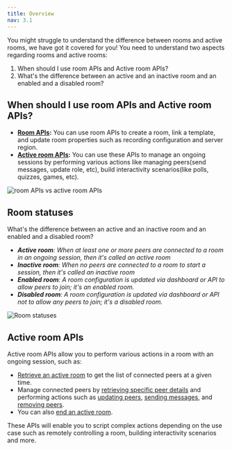 ```yaml
---
title: Overview
nav: 3.1
---
```


You might struggle to understand the difference between rooms and active rooms, we have got it covered for you!
You need to understand two aspects regarding rooms and active rooms:

1. When should I use room APIs and Active room APIs?
2. What's the difference between an active and an inactive room and an enabled and a disabled room?

## When should I use room APIs and Active room APIs?

-   **[Room APIs](/server-side/v2/Rooms/object):** You can use room APIs to create a room, link a template, and update room properties such as recording configuration and server region.
-   **[Active room APIs](/server-side/v2/active-rooms/object):** You can use these APIs to manage an ongoing sessions by performing various actions like managing peers(send messages, update role, etc), build interactivity scenarios(like polls, quizzes, games, etc).

![room APIs vs active room APIs](/docs/v2/rooms-active-rooms.png)

## Room statuses

What's the difference between an active and an inactive room and an enabled and a disabled room?

-   _**Active room**: When at least one or more peers are connected to a room in an ongoing session, then it's called an active room_
-   _**Inactive room**: When no peers are connected to a room to start a session, then it's called an inactive room_
-   _**Enabled room**: A room configuration is updated via dashboard or API to allow peers to join; it's an enabled room._
-   _**Disabled room**: A room configuration is updated via dashboard or API not to allow any peers to join; it's a disabled room._

![Room statuses](/docs/v2/room-types.png)

## Active room APIs

Active room APIs allow you to perform various actions in a room with an ongoing session, such as:

-   [Retrieve an active room](/server-side/v2/active-rooms/retrieve-active-room) to get the list of connected peers at a given time.
-   Manage connected peers by [retrieving specific peer details](/server-side/v2/active-rooms/retrieve-peer) and performing actions such as [updating peers](/server-side/v2/active-rooms/update-a-peer), [sending messages](/server-side/v2/active-rooms/send-message), and [removing peers](/server-side/v2/active-rooms/remove-peers).
-   You can also [end an active room](/server-side/v2/active-rooms/end-active-room).

These APIs will enable you to script complex actions depending on the use case such as remotely controlling a room, building interactivity scenarios and more.
